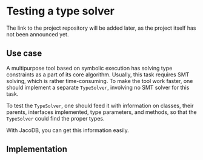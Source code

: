 # Testing a type solver

The link to the project repository will be added later, as the project itself has not been announced yet.

## Use case

A multipurpose tool based on symbolic execution has solving type constraints as a part of its core algorithm.
Usually, this task requires SMT solving, which is rather time-consuming. To make the tool
work faster, one should implement a separate `TypeSolver`, involving no SMT solver for this task.

To test the `TypeSolver`, one should feed it with information on classes, their parents, interfaces implemented,
type parameters, and methods, so that the `TypeSolver` could find the proper types.

With JacoDB, you can get this information easily.

## Implementation

